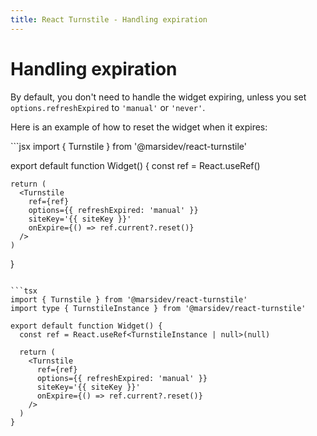 ```yaml
---
title: React Turnstile - Handling expiration
---
```


# Handling expiration

By default, you don't need to handle the widget expiring, unless you set `options.refreshExpired` to `'manual'` or `'never'`.

Here is an example of how to reset the widget when it expires:

<CodeGroup>
  ```jsx
  import { Turnstile } from '@marsidev/react-turnstile'

  export default function Widget() {
    const ref = React.useRef()

    return (
      <Turnstile
        ref={ref}
        options={{ refreshExpired: 'manual' }}
        siteKey='{{ siteKey }}'
        onExpire={() => ref.current?.reset()}
      />
    )
  }
  ```

  ```tsx
  import { Turnstile } from '@marsidev/react-turnstile'
  import type { TurnstileInstance } from '@marsidev/react-turnstile'

  export default function Widget() {
    const ref = React.useRef<TurnstileInstance | null>(null)

    return (
      <Turnstile
        ref={ref}
        options={{ refreshExpired: 'manual' }}
        siteKey='{{ siteKey }}'
        onExpire={() => ref.current?.reset()}
      />
    )
  }
  ```
</CodeGroup>
